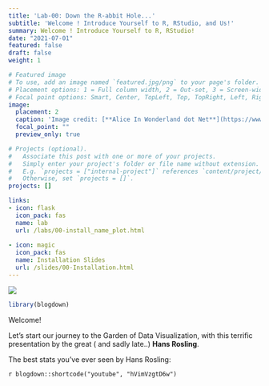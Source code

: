 ```yaml
---
title: 'Lab-00: Down the R-abbit Hole...'
subtitle: 'Welcome ! Introduce Yourself to R, RStudio, and Us!'
summary: Welcome ! Introduce Yourself to R, RStudio!
date: "2021-07-01"
featured: false
draft: false
weight: 1

# Featured image
# To use, add an image named `featured.jpg/png` to your page's folder.
# Placement options: 1 = Full column width, 2 = Out-set, 3 = Screen-width
# Focal point options: Smart, Center, TopLeft, Top, TopRight, Left, Right, BottomLeft, Bottom, BottomRight
image:
  placement: 2
  caption: 'Image credit: [**Alice In Wonderland dot Net**](https://www.alice-in-wonderland.net/)'
  focal_point: ""
  preview_only: true

# Projects (optional).
#   Associate this post with one or more of your projects.
#   Simply enter your project's folder or file name without extension.
#   E.g. `projects = ["internal-project"]` references `content/project/deep-learning/index.md`.
#   Otherwise, set `projects = []`.
projects: []

links:
- icon: flask
  icon_pack: fas
  name: lab
  url: /labs/00-install_name_plot.html
  
- icon: magic
  icon_pack: fas
  name: Installation Slides
  url: /slides/00-Installation.html
---
```


![](featured.jpg)

```r
library(blogdown)
```

Welcome! 

Let's start our journey to the Garden of Data Visualization, with this terrific presentation by the great ( and sadly late..) **Hans Rosling**.

The best stats you've ever seen by Hans Rosling: 

`r blogdown::shortcode("youtube", "hVimVzgtD6w")`





